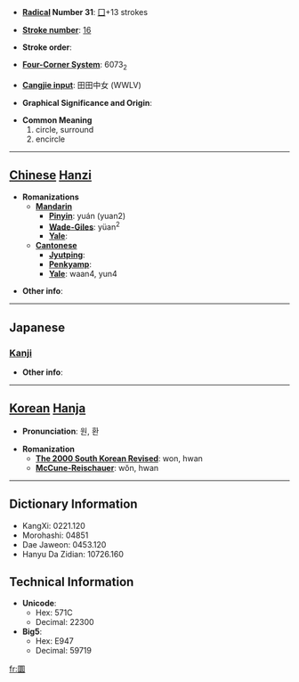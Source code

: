 * '''[[Wiktionary:Chinese radical index| Radical]] Number 31''': [[Wiktionary:Chinese radical index 囗|囗]]+13 strokes

* '''[[Wiktionary:Chinese total strokes index|Stroke number]]''': [[Wiktionary:Chinese total strokes index 16|16]]

* '''Stroke order''': 

* '''[[Wiktionary:Chinese four corner index|Four-Corner System]]''': 6073<sub>2</sub>

* '''[[Wiktionary:Chinese Cangjie index|Cangjie input]]''': 田田中女 (WWLV)

* '''Graphical Significance and Origin''': 

* '''Common Meaning'''
*#circle, surround
*# encircle


----

== [[Chinese]] [[Hanzi]] ==

* '''Romanizations'''
** '''[[Mandarin]]'''
*** '''[[Pinyin]]''': yuán (yuan2)
*** '''[[Wade-Giles]]''': yüan<sup>2</sup>
*** '''[[Yale]]''': 
** '''[[Cantonese]]'''
*** '''[[Jyutping]]''':
*** '''[[Penkyamp]]''': 
*** '''[[Yale]]''': waan4, yun4

* '''Other info''': 

----

==Japanese==
===[[Kanji]]===
{{kanji|on readings=[[かん]] (kan), [[えん]] (en)
|kun readings=[[めぐる]] (meguru), [[まるい]] (marui)
}}

* '''Other info''':  

----

== [[Korean]] [[Hanja]] ==

* '''Pronunciation''': 원, 환

* '''Romanization'''
** '''[[The 2000 South Korean Revised Romanization|The 2000 South Korean Revised]]''': won, hwan
** '''[[McCune-Reischauer]]''': wŏn, hwan

----

== Dictionary Information ==

* KangXi: 0221.120
* Morohashi: 04851
* Dae Jaweon: 0453.120
* Hanyu Da Zidian: 10726.160

== Technical Information ==

* '''Unicode''':
** Hex: 571C
** Decimal: 22300
* '''Big5''':
** Hex: E947
** Decimal: 59719

[[fr:圜]]